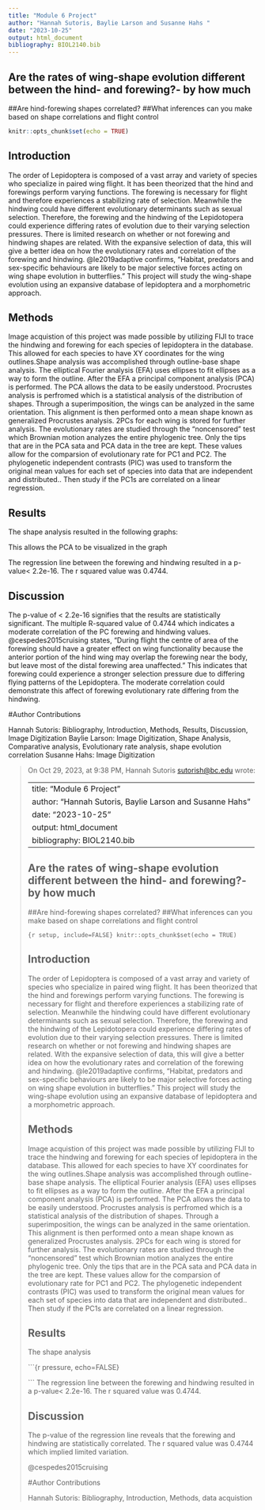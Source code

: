 ```yaml
---
title: "Module 6 Project"
author: "Hannah Sutoris, Baylie Larson and Susanne Hahs "
date: "2023-10-25"
output: html_document
bibliography: BIOL2140.bib
---
```


## Are the rates of wing-shape evolution different between the hind- and forewing?- by how much
##Are hind-forewing shapes correlated?
##What inferences can you make based on shape correlations and flight control

```r
knitr::opts_chunk$set(echo = TRUE)
```

## Introduction
The order of Lepidoptera is composed of a vast array and variety of species who specialize in paired wing flight. It has been theorized that the hind and forewings perform varying functions. The forewing is necessary for flight and therefore experiences a stabilizing rate of selection. Meanwhile the hindwing could have different evolutionary determinants such as sexual selection. Therefore, the forewing and the hindwing of the Lepidotopera could experience differing rates of evolution due to their varying selection pressures.
There is limited research on whether or not forewing and hindwing shapes are related. With the expansive selection of data, this will give a better idea on how the evolutionary rates and correlation of the forewing and hindwing.  @le2019adaptive confirms, "Habitat, predators and sex-specific behaviours are likely to be major selective forces acting on wing shape evolution in butterflies." This project will study the wing-shape evolution using an expansive database of lepidoptera and a morphometric approach.

## Methods

Image acquistion of this project was made possible by utilizing FIJI to trace the hindwing and forewing for each species of lepidoptera in the database. This allowed for each species to have XY coordinates for the wing outlines.Shape analysis was accomplished through outline-base shape analysis. The elliptical Fourier analysis (EFA) uses ellipses to fit ellipses as a way to form the outline. After the EFA a principal component analysis (PCA) is performed. The PCA allows the data to be easily understood.
     Procrustes analysis is perfromed which is a statistical analysis of the distribution of shapes. Through a superimposition, the wings can be analyzed in the same orientation. This alignment is then performed onto a mean shape known as generalized Procrustes analysis. 2PCs for each wing is stored for further analysis. The evolutionary rates are studied through the "noncensored" test which Brownian motion analyzes the entire phylogenic tree. Only the tips that are in the PCA sata and PCA data in the tree are kept. These values allow for the comparsion of evolutionary rate for PC1 and PC2. The phylogenetic independent contrasts (PIC) was used to transform the original mean values for each set of species into data that are independent and distributed.. Then study if the PC1s are correlated on a linear regression.

## Results

The shape analysis resulted in the following graphs:

This allows the PCA to be visualized in the graph

The regression line between the forewing and hindwing resulted in a p-value< 2.2e-16. The r squared value was 0.4744.

## Discussion

The p-value of < 2.2e-16 signifies that the results are statistically significant. The multiple R-squared value of 0.4744 which indicates a moderate correlation of the PC forewing and hindwing values. @cespedes2015cruising states, "During flight the centre of area of the forewing should have a greater effect on wing functionality because the anterior portion of the hind wing may overlap the forewing near the body, but leave most of the distal forewing area unaffected." This indicates that forewing could experience a stronger selection pressure due to differing flying patterns of the Lepidoptera. The moderate correlation could demonstrate this affect of forewing evolutionary rate differing from the hindwing.


#Author Contributions

Hannah Sutoris: Bibliography, Introduction, Methods, Results, Discussion, Image Digitization
Baylie Larson: Image Digitization, Shape Analysis, Comparative analysis, Evolutionary rate analysis, shape evolution correlation
Susanne Hahs: Image Digitization

> On Oct 29, 2023, at 9:38 PM, Hannah Sutoris <sutorish@bc.edu> wrote:
>
> ---
> title: "Module 6 Project"
> author: "Hannah Sutoris, Baylie Larson and Susanne Hahs "
> date: "2023-10-25"
> output: html_document
> bibliography: BIOL2140.bib
> ---
>
> ## Are the rates of wing-shape evolution different between the hind- and forewing?- by how much
> ##Are hind-forewing shapes correlated?
> ##What inferences can you make based on shape correlations and flight control
>
> ```{r setup, include=FALSE}
> knitr::opts_chunk$set(echo = TRUE)
> ```
>
> ## Introduction
> The order of Lepidoptera is composed of a vast array and variety of species who specialize in paired wing flight. It has been theorized that the hind and forewings perform varying functions. The forewing is necessary for flight and therefore experiences a stabilizing rate of selection. Meanwhile the hindwing could have different evolutionary determinants such as sexual selection. Therefore, the forewing and the hindwing of the Lepidotopera could experience differing rates of evolution due to their varying selection pressures.
> There is limited research on whether or not forewing and hindwing shapes are related. With the expansive selection of data, this will give a better idea on how the evolutionary rates and correlation of the forewing and hindwing.  @le2019adaptive confirms, "Habitat, predators and sex-specific behaviours are likely to be major selective forces acting on wing shape evolution in butterflies." This project will study the wing-shape evolution using an expansive database of lepidoptera and a morphometric approach.
>
> ## Methods
>
> Image acquistion of this project was made possible by utilizing FIJI to trace the hindwing and forewing for each species of lepidoptera in the database. This allowed for each species to have XY coordinates for the wing outlines.Shape analysis was accomplished through outline-base shape analysis. The elliptical Fourier analysis (EFA) uses ellipses to fit ellipses as a way to form the outline. After the EFA a principal component analysis (PCA) is performed. The PCA allows the data to be easily understood.
>      Procrustes analysis is perfromed which is a statistical analysis of the distribution of shapes. Through a superimposition, the wings can be analyzed in the same orientation. This alignment is then performed onto a mean shape known as generalized Procrustes analysis. 2PCs for each wing is stored for further analysis. The evolutionary rates are studied through the "noncensored" test which Brownian motion analyzes the entire phylogenic tree. Only the tips that are in the PCA sata and PCA data in the tree are kept. These values allow for the comparsion of evolutionary rate for PC1 and PC2. The phylogenetic independent contrasts (PIC) was used to transform the original mean values for each set of species into data that are independent and distributed.. Then study if the PC1s are correlated on a linear regression.
>
> ## Results
>
> The shape analysis
>
>
> ```{r pressure, echo=FALSE}
>
> ```
> The regression line between the forewing and hindwing resulted in a p-value< 2.2e-16. The r squared value was 0.4744.
>
> ## Discussion
>
> The p-value of the regression line reveals that the forewing and hindwing are statistically correlated. The r squared value was 0.4744 which implied limited variation.
>
> @cespedes2015cruising
>
>
> #Author Contributions
>
> Hannah Sutoris: Bibliography, Introduction, Methods, data acquistion

